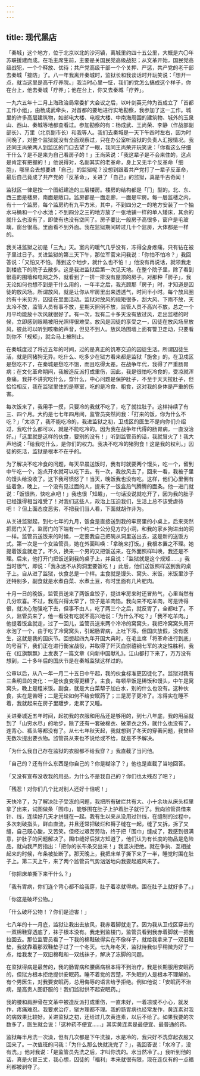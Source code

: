 ```yaml
---
---
---
```

title: 现代黑店
---




「秦城」这个地方，位于北京以北的沙河镇，离城里约四十五公里，大概是六〇年苏联援建而成。在毛主席生前，主要是关国民党高级战犯；从文革开始，国民党高级战犯，一个个释放、优待；共产党高级干部一个个关押、严惩，共产党的老干部去秦城「接防」了。八一年我离开秦城时，监狱长和我谈话时开玩笑说：「想开一点，就当这里是高干疗养院。」我当时心里一怔，我们的党怎么搞成这个样子，你在台上，他去秦城「疗养」；他在台上，你又去秦城「疗养」。

一九六五年十二月上海政治局常委扩大会议之后，以叶剑英元帅为首成立了「首都工作小组」，由杨成武牵头，对首都的要地进行实地勘察，我参加了这一工作。城里的许多高层建筑物，如邮电大楼、电视大楼、中南海周围的建筑物、城外的玉泉山、西山、秦城等地都查看过。参加勘察的有：杨成武、王尚荣、李静（作战部副部长）、万里（北京副市长）和我等人。我们去秦城是一天下午四时左右，因为时间晚了，对整个监狱就没有全面观察过，只在办公室听监狱的负责人汇报情况。我还同王尚荣两人到监区的门口去望了一眼，我同王尚荣开玩笑说：「你看这么仔细干什么？是不是来为自己看房子的！」王尚荣说：「我这辈子是不会来住的，这点是肯定有把握的！」他说得对，名副其实的老革命，身上又无半个反革命「细胞」，哪里会去想要进「自己」的监狱呢？没想到跟着共产党打了一辈子反革命，最后自己竟成了共产党的「反革命」，关进了「自己」的监狱，真是千古奇闻！

监狱区一律是按一个图纸建造的三层楼房。楼房的结构都是「冂」型的。北、东、西三面是楼房，南面是敞口。监房都是一面走廊，一面是牢房。每一层监楼之内，有十一个监房，每个监房约有九平方米，其中，不到四分之一的地方安装了一个抽水马桶和一个小水池；不到四分之三的地方放了一张地铺一样的单人矮床，其余的就什么也没有了，即使有也没有空间了。房子要比一般房子高很多，窗户是毛玻璃，窗台很高。里面看不到外面。我在监狱期间转过几十个监房，大体都是一样的。

我关进监狱之初是「三九」天。室内的暖气几乎没有，冻得全身疼痛，只有钻在被子里过日子。关进监狱的第三天下午，那位军官来问我说：「你怕不怕冷？」我回答说：「又怕又不怕。落到这个地步，就什么也不怕！」他没有再说话，就领我走到楼底下的院子去散步。这是我进监狱后第一次见天地。在整个院子里，除了看到很高的围墙和电网之外，就看到了一排一排没有屋顶的房子。对那种「房子」，我无论如何也想不到是干什么用的，一年半之后，我光顾那「房子」时，才知道是囚徒的放风场。所谓放风，就是让你从牢房里出来透透气，时间半小时。每个放风圈约有十米见方，囚徒在里面活动。监狱对放风的规矩很多，刮大风、下雨不放，天太冷不放，监管人员有事不放，星期天照例不放，监管人员不高兴不放。总之一个月平均能放十次风就很好了。有一次，我有二十多天没有放过风，走出监楼的时候，立即感到眼睛被阳光照得很难受。放风是囚徒的享受之一，囚徒在放风场里放风，彼此可以听到咳嗽的声音，但见不到人。放风场围墙上面有警卫走动，只要看到你不「规矩」，就会马上被制止。

在秦城度过了将近五年的时间，过的是真正的饥寒交迫的囚徒生活。所谓囚徒生活，就是同猪狗无异。吃什么、吃多少在狱方看来都是监狱「施舍」的。在卫戍区是愁吃不了，在秦城是愁吃不饱，而且吃得太差。在战争年代，我得了严重肠胃病；在文化革命期间，我被造反派打成重伤，因此，我是很怕吃冷食的，受凉就浑身痛。我并不讲究吃什么，穿什么，中心问题是保护肚子，不至于天天拉肚子，但恰恰相反，我在监狱里住的是寒室，吃的是冷食、粗食，这对我的身体是严重的伤害。

每次饭来了，我用手一摸，只要冷的我就不吃了，吃了就拉肚子。这样持续了有三、四个月。大约是七七年四月间，监管员突然问我：「打来的饭，你为什么不吃？」「太凉了，我不能吃冷的，我进监狱之初，卫戍区的医生不是向你们介绍过，我吃什么都可以，就是不能吃冷的。因为我在战争年代得的肠胃病，一直没治好。」「这里就是这样的伙食，要别的没有！」听到监管员的话，我就冒火了！我大声地说：「给我吃什么，是你们的权力。我决不吃冷的猪狗食！这是我的权利。」囚徒的死活，监狱是根本不在乎的。

为了解决不吃冷食的问题，每天早晨送饭时，我有时就要两个馒头，吃一个，留到中午吃一个，泡点开水就可以吃下去。有一次，我放风去了，回来一看，我被子里的馒头给没收了。这下我可愤怒了！当天，晚饭我也没有吃。这样，他们心里倒有些着急，晚上，一个没有见过面的人，提来了一饭盒热气腾腾的面条。他一进门就说：「饭很热，快吃点吧！」我也很「知趣」，一句话没说就吃开了，因为我的肚子已经饿得相当难受了！对我们这些人，政治上压迫我们，生活上总不该受虐待吧！？但上面态度恶劣，不把我们当人看，下面就胡作非为。

从关进监狱起，到七七年的九月，饭食是直接送到我的牢房里的小桌上，后来突然把房门关了。监房门的下端有一个约二十公分见方的小洞，和我的家乡狗进出的洞一样。监管员送饭来的时候，一定要我自己把碗从洞里送出去，这是新的送饭方式。第一次是一个女监管员，她在外面叫唤：「拿碗来打饭。」我根本置之不理。她提着饭盒就走了。不久，换来一个男的又把饭送来，在外面照样叫唤，我还是不理。后来，他打开门把饭送到我的桌子上，并且说：「监狱就是这个规矩……」我当时很气，即说：「我永远不从狗洞里要饭吃！」此后，他们送饭照样送到我的桌子上。自从进了监狱，伙食总是一个样。主食就是馒头、窝头、米饭，米饭里沙子还特别多，副食就是水煮白菜、水煮土豆，有时里面有几片肥肉。

十月一日的晚饭，监管员送来了两饭盒饺子，提进牢房来时还冒热气，心里当然有几分欢喜。不过，我高兴得太早了，饺子是羊肉馅。我向来不吃羊肉，可是馋得很，就决心勉强吃下去，但事不由人，吃了两三个之后，就反胃了，全都吐了。不久，监管员来了，他一看没有吃就不高兴地说：「为什么不吃？」「我不吃羊肉。」他提着饭盒就走，过了一回儿，监管员送来两个冷冷的窝窝头，我把冷窝窝头用开水泡了一个，由于吃了冷窝窝头，引起肠胃病，上吐下泻。但国庆放假，没有医生，这就是我的国庆节。回想起四九年开国大典时，在毛主席「将革命进行到底」的号召下，我们正在进行衡宝战役，并取得了歼灭白崇禧钢七军的决定性胜利，我在《红旗飘飘》上发表了一篇文章《向新中国献礼》。江山都打下来了，万万没有想到，二十多年后的国庆节是在秦城监狱这样过的。

公审以后，从八一年一月二十五日中午起，我的伙食标准更囚徒化了。监狱对我有三条明显的变化：一是伙食变得更糟了。主食，每顿早饭是稀饭和馒头，中午是窝窝头，晚上是粗米饭。副食，就是大白菜帮子加白水，别的什么也没有。这种伙食，实在是苦呀；二是无论如何不给安眠药了；三是房子更冷了。冻得实在睡不着，我就起来在房子里踱步，走累了又睡。

关进秦城近五年时间，起初我的衣服和用品还是够用的，到七八年底，我的用品就到了「山穷水尽」的地步，除了还有一套破棉衣、破罩衣之外，就什么也没有了，连背心、裤头等都没有了。从七七年秋天起，我就想到了冬天的穿著问题，我曾经无数次提出要衣物。监管员从来也不说给或不给，就是不予解决。

「为什么我自己存在监狱的衣服都不给我穿？」我直截了当问他。

「自己的？还有什么东西是你自己的？你是糊涂了？」他也是直截了当地回答。

「又没有宣布没收我的用品，为什么不是我自己的？你们也太残忍了吧？」

「残忍！对你们几个比对别人还好十倍呢！」

天快冷了，为了解决肚子受冻的问题，我把所有破烂共有大、小十余块从床头柜里拿了出来，试图做条「围巾」，能够围在肚子上护着肚子就行了。我向监管员借来针、线，连续好几天才拼缝在一起。我有生以来从没用过针线，在缝制的过程中，多次刺破指头，鲜血直流，并且还常把破烂和褥子缝在一起，缝了又拆，拆了又缝，自己既心酸，又苦笑。但经过艰苦劳动，终于把「围巾」缝成了，我感到很满意，护肚子的问题解决了。围巾缝好后狱方知道了，他们认为有长度的物品是危险品，就向我严厉指出：「把你的长布条交出来！」我坚决拒绝。就在争执、互相扯起来的时候，布条被扯断了。那天晚上，我把床单子撕下来了一半，睡觉时围在肚子上。第二天上午，来了两个监管员气势汹汹地向我耍起威风来了。

「你把床单撕下来干什么？」

「我有胃病，你们连个背心都不给我穿，肚子着凉就得病。围在肚子上就好多了。」

「你这是破坏公物。」

「什么破坏公物！？你们是迫害！」

七八年的十一月底，监狱让我出去放风，我赤着脚就走了。因为我从卫戍区穿去的一双棉鞋穿透底了，袜子根本没有。我走到监楼门，监管员看到我赤着脚就一把我拉回去。那位监管员看了一下我的棉鞋破得实在不像样子，就给我拿来了一双旧鞋垫，我就靠着那双鞋垫子过了一个冬天。七九年冬天，监狱待我似乎稍微为好了一点，给我发了一双旧棉鞋和一双线袜子，解决了冻脚的问题。

在监狱得病是最苦的，我的肠胃病和腰痛病根本得不到治疗，我是长期服用安眠药的，但狱方根本拒绝提供安眠药。睡不着觉的苦楚，不失眠的人是根本不理解的。有个男医生，对我要安眠药，总用侮辱的语言给予拒绝。例如他说：「安眠药不治病，是高贵人图舒服的！我们监狱供不起安眠药。」

我的腰和肩胛骨在文革中被造反派打成重伤，一直未好，一着凉或不小心，就发作，疼痛难忍。我要求治疗，狱方理都不理。我的肠胃病也经常发作，黄连素对我的病效果比较好。关进监狱之初，还给过几次黄连素，以后不给了。如果我要的次数多了，医生就会说：「这种药不便宜……」其实黄连素是最便宜、最普通的药。

监狱每半月洗一次澡，但有几次都是下午洗操，水是冷的，我只好不洗穿起衣服又回来了。一次值班的问我：「为什么那么快就洗完了？」，我回答说：「水冷了，没有洗。」他对我说：「是监管员先洗之后，才叫你洗的。水当然冷了。」我听到他的话，真是火冒三丈，我心想，囚徒的「福利」本来就很有限，现在连仅有的一点福利都被剥夺了。